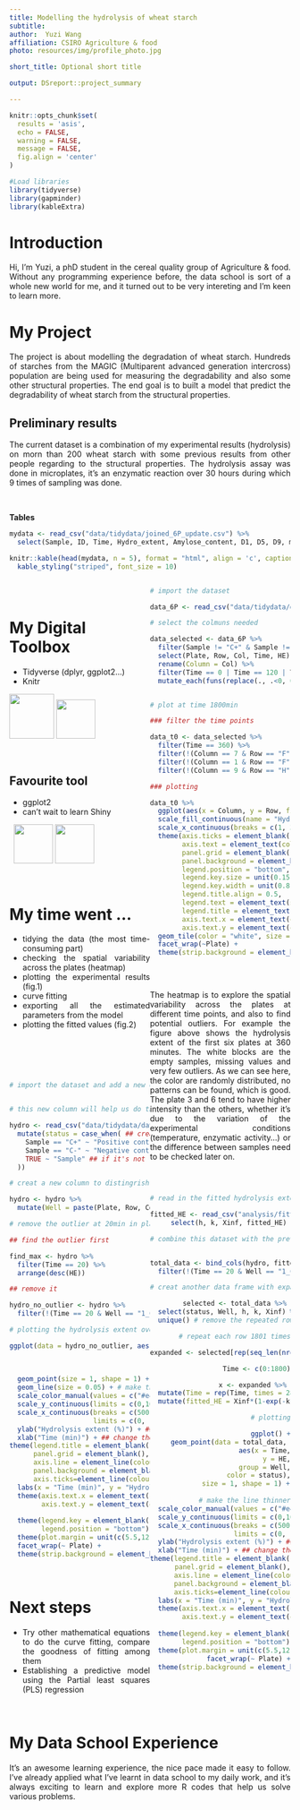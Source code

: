 ```yaml
---
title: Modelling the hydrolysis of wheat starch
subtitle: 
author:  Yuzi Wang
affiliation: CSIRO Agriculture & food
photo: resources/img/profile_photo.jpg

short_title: Optional short title

output: DSreport::project_summary

---
```

```r
knitr::opts_chunk$set(
  results = 'asis',
  echo = FALSE,
  warning = FALSE,
  message = FALSE,
  fig.align = 'center'
)

#Load libraries
library(tidyverse)
library(gapminder)
library(kableExtra)
```

<style>
body {
text-align: justify}
</style>

# Introduction

Hi, I'm Yuzi, a phD student in the cereal quality group of Agriculture & food. Without any programming experience before, the data school is sort of a whole new world for me, and it turned out to be very intereting and I'm keen to learn more.

# My Project

The project is about modelling the degradation of wheat starch. Hundreds of starches from the MAGIC (Multiparent advanced generation intercross) population are being used for measuring the degradability and also some other structural properties. The end goal is to built a model that predict the degradability of wheat starch from the structural properties.   

## Preliminary results

The current dataset is a combination of my experimental results (hydrolysis) on morn than 200 wheat starch with some previous results from other people regarding to the structural properties. The hydrolysis assay was done in microplates, it's an enzymatic reaction over 30 hours during which 9 times of sampling was done. 

<br/>

**Tables**
```r

mydata <- read_csv("data/tidydata/joined_6P_update.csv") %>% 
  select(Sample, ID, Time, Hydro_extent, Amylose_content, D1, D5, D9, mean_Peak, mean_Trough, mean_Final, low_dp, medium_dp, high_dp)

knitr::kable(head(mydata, n = 5), format = "html", align = 'c', caption = "Structural and functional properties of wheat starch") %>% 
  kable_styling("striped", font_size = 10)
```

<style> 
.column-left{float: left; width: 50%; text-align: left;}
.column-right{float: right;width: 50%;text-align: right}
</style>


<div class="column-left">

&nbsp;

# My Digital Toolbox

- Tidyverse (dplyr, ggplot2...)
- Knitr

![](resources/img/tidyverse.png){width=80px}
![](https://ih0.redbubble.net/image.543341178.1637/flat,800x800,070,f.jpg){width=70px}

&nbsp;

## Favourite tool 

- ggplot2
- can't wait to learn Shiny

&nbsp; ![](https://raw.githubusercontent.com/tidyverse/ggplot2/master/man/figures/logo.png){width=70px}
![](https://teachdatascience.com/post/shiny1/shinyhex.jpg){width=70px}

</div>

<div class="column-right" style='text-align: justify'> 

```r


# import the dataset

data_6P <- read_csv("data/tidydata/data_6P_cal_3nd.csv")

# select the colmuns needed

data_selected <- data_6P %>% 
  filter(Sample != "C+" & Sample != "C-") %>%  # remove the control samples 
  select(Plate, Row, Col, Time, HE) %>% 
  rename(Column = Col) %>%
  filter(Time == 0 | Time == 120 | Time == 240 | Time == 360 | Time == 1440 |Time == 1800) %>% 
  mutate_each(funs(replace(., .<0, 0))) # replace the negtive values by 0


# plot at time 1800min

### filter the time points

data_t0 <- data_selected %>% 
  filter(Time == 360) %>% 
  filter(!(Column == 7 & Row == "F" & Plate == 6)) %>% # remove an "outlier"
  filter(!(Column == 1 & Row == "F" & Plate == 1)) %>% # remove an "outlier"
  filter(!(Column == 9 & Row == "H" & Plate == 6)) # remove an "outlier"

### plotting

data_t0 %>% 
  ggplot(aes(x = Column, y = Row, fill = HE)) + 
  scale_fill_continuous(name = "Hydrolysis extent", type = "viridis") +
  scale_x_continuous(breaks = c(1, 3, 5, 7, 9, 11)) +
  theme(axis.ticks = element_blank(),
        axis.text = element_text(color = "black"),
        panel.grid = element_blank(),
        panel.background = element_blank(),
        legend.position = "bottom",
        legend.key.size = unit(0.15, "cm"),
        legend.key.width = unit(0.8, "cm"),
        legend.title.align = 0.5,
        legend.text = element_text(size = 7),
        legend.title = element_text(size = 9),
        axis.text.x = element_text(color="black", size=7), 
        axis.text.y = element_text(color="black", size=7)) +
  geom_tile(color = "white", size = 0.1) +
  facet_wrap(~Plate) +
  theme(strip.background = element_blank())



```

<br/>

The heatmap is to explore the spatial variability across the plates at different time points, and also to find potential outliers. For example the figure above shows the hydrolysis extent of the first six plates at 360 minutes. The white blocks are the empty samples, missing  values and very few outliers. As we can see here, the color are randomly distributed, no patterns can be found, which is good. The plate 3 and 6 tend to have higher intensity than the others, whether it's due to the variation of the experimental conditions (temperature, enzymatic activity...) or the difference between samples need to be checked later on.     


</div>

&nbsp;
&nbsp;
&nbsp;
&nbsp;
&nbsp;
&nbsp;


# My time went ...

- tidying the data (the most time-consuming part)
- checking the spatial variability across the plates (heatmap)
- plotting the experimental results (fig.1)
- curve fitting 
- exporting all the estimated parameters from the model
- plotting the fitted values (fig.2)

<style> 
.column-left{float: left; width: 50%; text-align: left;}
.column-right{float: right;width: 50%;text-align: right}
</style>

<div class="column-left">

<br/>
<br/>
<br/>

```r


# import the dataset and add a new colume


# this new column will help us do the plot

hydro <- read_csv("data/tidydata/data_6P_cal_3nd.csv")%>% 
  mutate(status = case_when( ## creat a new column to classify three different conditions
    Sample == "C+" ~ "Positive control", ## if the sample name is C+, give it pos_control
    Sample == "C-" ~ "Negative control", ## if the sample name is C-, give it neg_control
    TRUE ~ "Sample" ## if it's not the cases above, give it other
  )) 

# creat a new column to distingrish each sample 

hydro <- hydro %>% 
  mutate(Well = paste(Plate, Row, Col, sep = "_")) 

# remove the outlier at 20min in plate 1

## find the outlier first

find_max <- hydro %>% 
  filter(Time == 20) %>% 
  arrange(desc(HE))

## remove it

hydro_no_outlier <- hydro %>% 
  filter(!(Time == 20 & Well == "1_C_11"))

# plotting the hydrolysis extent overtime

ggplot(data = hydro_no_outlier, aes(x = Time, 
                                    y = HE,
                                    group = Well,
                                    color = status)) +
  geom_point(size = 1, shape = 1) + ## use hollow circles by "shape = 1"
  geom_line(size = 0.05) + # make the line thinner
  scale_color_manual(values = c("#e41a1c", "#4daf4a", "#377eb8")) +
  scale_y_continuous(limits = c(0,100), expand = c(0, 0)) + ## set the range of the y axis with no more expand
  scale_x_continuous(breaks = c(500, 1500),
                     limits = c(0, 1900), expand = c(0, 0)) +
  ylab("Hydrolysis extent (%)") + ## change the label for the y axis
  xlab("Time (min)") + ## change the name of the x axis
theme(legend.title = element_blank(),
      panel.grid = element_blank(),
      axis.line = element_line(colour = "black", size = 0.5),
      panel.background = element_blank(),
      axis.ticks=element_line(colour="black", size=.5)) +
  labs(x = "Time (min)", y = "Hydrolysis extent (%)") +
  theme(axis.text.x = element_text(color="black", size=7), 
        axis.text.y = element_text(color="black", size=7)) +
  
  theme(legend.key = element_blank(),
        legend.position = "bottom") +
  theme(plot.margin = unit(c(5.5,12,5.5,5.5), "pt")) + ## set the margin
  facet_wrap(~ Plate) +
  theme(strip.background = element_blank())
```

</div>

<div class="column-right">

<br/>

```r

# read in the fitted hydrolysis extent dataset

fitted_HE <- read_csv("analysis/fitted_HE.csv") %>% 
  select(h, k, Xinf, fitted_HE) 

# combine this dataset with the previous dataset


total_data <- bind_cols(hydro, fitted_HE) %>% 
  filter(!(Time == 20 & Well == "1_C_11")) # remember to remove this outlier

# creat another data frame with expanded rows 

selected <- total_data %>% 
  select(status, Well, h, k, Xinf) %>% 
  unique() # remove the repeated rows

# repeat each row 1801 times

expanded <- selected[rep(seq_len(nrow(selected)), each = 1801), ] 

Time <- c(0:1800)

x <- expanded %>% 
  mutate(Time = rep(Time, times = 283)) %>% 
  mutate(fitted_HE = Xinf*(1-exp(-k*Time**(1-h))))

# plotting

  ggplot() +
  geom_point(data = total_data, 
             aes(x = Time,
                 y = HE,
                 group = Well,
                 color = status),
             size = 1, shape = 1) + ## use hollow circles by "shape = 1"
     
 # make the line thinner
  scale_color_manual(values = c("#e41a1c", "#4daf4a", "#377eb8")) +
  scale_y_continuous(limits = c(0,100), expand = c(0, 0)) + ## set the range of the y axis with no more expand
  scale_x_continuous(breaks = c(500, 1500),
                     limits = c(0, 1900), expand = c(0, 0)) +
  ylab("Hydrolysis extent (%)") + ## change the label for the y axis
  xlab("Time (min)") + ## change the name of the x axis
theme(legend.title = element_blank(),
      panel.grid = element_blank(),
      axis.line = element_line(colour = "black", size = 0.5),
      panel.background = element_blank(),
      axis.ticks=element_line(colour="black", size=.5)) +
  labs(x = "Time (min)", y = "Hydrolysis extent (%)") +
  theme(axis.text.x = element_text(color="black", size=7), 
        axis.text.y = element_text(color="black", size=7)) +
  
  theme(legend.key = element_blank(),
        legend.position = "bottom") +
  theme(plot.margin = unit(c(5.5,12,5.5,5.5), "pt")) + ## set the margin
  facet_wrap(~ Plate) +
  theme(strip.background = element_blank())



```


</div>

&nbsp;
&nbsp;
&nbsp;
&nbsp;
&nbsp;
&nbsp;

# Next steps

- Try other mathematical equations to do the curve fitting, compare the goodness of fitting among them
- Establishing a predictive model using the Partial least squares (PLS) regression

&nbsp;
&nbsp;
&nbsp;
&nbsp;
&nbsp;
&nbsp;

# My Data School Experience

It's an awesome learning experience, the nice pace made it easy to follow. I've already applied what I've learnt in data school to my daily work, and it's always exciting to learn and explore more R codes that help us solve various problems. 







